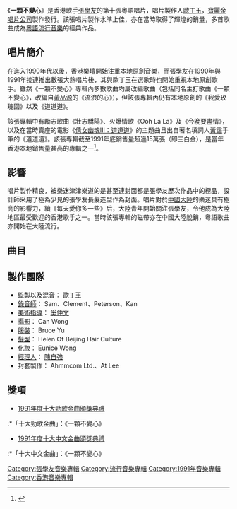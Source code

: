 {{Album infobox | 
|  Name        = 一顆不變心
|  Type        = [[專輯|專輯]]
|  Artist      = [[張學友|張學友]]
|  Cover       = Jacky Cheung Always love you.jpg
|  Released    = 1991年8月28日
|  Recorded    = 1991年
|  Genre       = [[粵語流行音樂|粵語流行音樂]]
|  Length      = 40:53
|  Label       = [[寶麗金|寶麗金]]
|  Number      = 
|  Producer    = [[歐丁玉|歐丁玉]]
|  Reviews     = 
|  Last album  = [[情不禁|情不禁]]<br>（1991年1月23日）
|  This album  = '''一顆不變心'''<br>（1991年8月28日）
|  Next album  = [[真情流露_(张学友专辑)|真情流露]]<br>（1992年5月13日）
}}

《'''一顆不變心'''》是香港歌手[[張學友|張學友]]的第十張粵語唱片，唱片製作人[[歐丁玉|歐丁玉]]，[[寶麗金唱片公司|寶麗金唱片公司]]製作發行。該張唱片製作水準上佳，亦在當時取得了輝煌的銷量，多首歌曲成為[[粵語流行音樂|粵語流行音樂]]的經典作品。

== 唱片簡介 ==
在進入1990年代以後，香港樂壇開始注重本地原創音樂，而張學友在1990年與1991年接連推出數張大熱唱片後，其與歐丁玉在選歌時也開始重視本地原創歌手。雖然《一顆不變心》專輯內多數歌曲均屬改編歌曲（包括同名主打歌曲《一顆不變心》，改編自[[黃品源|黃品源]]的《流浪的心》），但該張專輯內仍有本地原創的《我愛玫瑰園》以及《道道道》。

該張專輯中有勵志歌曲《壯志驕陽》、火爆情歌《Ooh La La》及《今晚要盡情》，以及在當時賣座的電影《[[倩女幽魂III：道道道|倩女幽魂III：道道道]]》的主題曲且出自著名填詞人[[黃霑|黃霑]]手筆的《道道道》。該張專輯截至1991年底銷售量超過15萬張（即三白金），是當年香港本地銷售量甚高的專輯之一<ref>{{Cite web|title=come back to love: 張學友 - 一顆不變心 平面廣告 (1991) 銷量三白金|url=http://comebacktolove.blogspot.com/2016/12/1991_95.html|access-date=2021-10-20|work=come back to love|archive-date=2021-10-22|archive-url=https://web.archive.org/web/20211022152938/http://comebacktolove.blogspot.com/2016/12/1991_95.html}}</ref>。

== 影響 ==
唱片製作精良，被樂迷津津樂道的是甚至連封面都是張學友歷次作品中的極品，設計師采用了極為少見的張學友長髮造型作為封面。唱片對於[[中國大陸|中國大陸]]的樂迷具有極高的影響力，續《每天愛你多一些》后，大陸青年開始關注張學友，令他成為大陸地區最受歡迎的香港歌手之一。當時該張專輯的磁帶亦在中國大陸脫銷，粵語歌曲亦開始在大陸流行。

==曲目==
{{Tracklist
| collapsed = 
| headline = 
| font_size = 
| total_length = 40:53

| all_writing = 
| all_music = 
| all_lyrics = 
| all_arranger = 
| all_producer = [[歐丁玉|歐丁玉]]
| all_except = 

| extra_column =

| title1 = 壯志驕陽
| music1 = [[Kan_(歌手)|Kan]]
| lyrics1 = [[陳少琪|陳少琪]]
| arranger1 = [[趙增熹|趙增熹]]
| longnote1 = 原曲為日本歌手Kan的《[[有愛必勝|有愛必勝]]》<br>國語版為《擁抱陽光》
| length1 = 3:33

| title2 = 一顆不變心
| music2 = [[黃品源|黃品源]]
| lyrics2 = [[簡寧|簡寧]]
| arranger2 = 趙增熹
| longnote2 = 原曲為臺灣歌手黃品源的《流浪的心》
| length2 = 4:04

| title3 = Ooh La La
| music3 = {{link-en|David Hallyday|David Hallyday}}<br>Lisa Catherine Cohen
| lyrics3 = [[周耀輝|周耀輝]]
| arranger3 = [[杜自持|杜自持]]
| longnote3 = 原曲為法國歌手David Hallyday的《Ooh La La》
| length3 = 4:30

| title4 = 你不再說愛我
| music4 = {{link-ja|山口岩男|山口岩男}}
| lyrics4 = [[潘源良|潘源良]]
| arranger4 = [[盧東尼|盧東尼]]
| longnote4 = 原曲為日本歌手山口岩男《I BELIEVE…》
| length4 = 4:06

| title5 = 我愛玫瑰園
| music5 = 歐丁玉
| lyrics5 = 簡寧
| arranger5 = 盧東尼
| longnote5 = 無綫電視劇《[[我愛玫瑰園|我愛玫瑰園]]》主題曲
| length5 = 3:39

| title6 = 今晚要盡情
| music6 = {{link-en|Tomas Ledin|Tomas Ledin}}
| lyrics6 = [[向雪懷|向雪懷]]
| arranger6 = 杜自持
| longnote6 = 原曲為瑞典歌手Tomas Ledin的《Hon Gör Allt För Att Göra Mig Lycklig》
| length6 = 3:28

| title7 = 夜茫茫
| music7 = Tomas Ledin
| lyrics7 = [[劉卓輝|劉卓輝]]<br>簡寧<br>張學友
| arranger7 = 盧東尼
| longnote7 = 原曲為瑞典歌手Tomas Ledin的《Tillfälligheternas Spel》<br>中段吶喊部份由[[蘇德華|蘇德華]]主唱<br>張學友第一首參與作詞的歌曲
| length7 = 5:33

| title8 = 一吻=兩心印
| music8 = {{link-en|Ed Wilson|Ed Wilson (singer)}}<br>{{link-pt|Chico Roque|Chico Roque}}
| lyrics8 = [[黃真|黃真]]
| arranger8 = 盧東尼
| longnote8 = 原曲為巴西歌手{{link-en|José Augusto|José Augusto}}的《Tudo com voce》
| length8 = 4:18

| title9 = 別讓我發現你在哭
| music9 = Ed Wilson<br>{{link-en|Paulo Sérgio Valle|Paulo Sérgio Valle}}<br>Prêntice
| lyrics9 = 陳少琪
| arranger9 = 盧東尼
| longnote9 = 原曲為巴西歌手José Augusto的《Aguenta Coração》
| length9 = 4:39

| title10 = 道道道
| music10 = [[黃霑|黃霑]]
| lyrics10 = 黃霑
| arranger10 = [[戴樂民|戴樂民]]
| longnote10 = 電影《[[倩女幽魂Ⅲ：道道道|倩女幽魂Ⅲ：道道道]]》主題曲
| length10 = 3:00
}}

== 製作團隊 ==
*監製以及混音： [[歐丁玉|歐丁玉]]
*[[錄音師|錄音師]]： Sam、Clement、Peterson、Kan
*[[美術指導|美術指導]]： [[奚仲文|奚仲文]]
*[[攝影|攝影]]： Can Wong
*[[服裝|服裝]]： Bruce Yu
*[[髮型|髮型]]： Helen Of Beijing Hair Culture
*化妝： Eunice Wong
*[[經理人|經理人]]： [[陳自強|陳自強]]
*封套製作： Ahmmcom Ltd.、At Lee

== 獎項 ==
*[[1991年度十大勁歌金曲得獎名單|1991年度十大勁歌金曲頒獎典禮]]
:*「十大勁歌金曲」：《一顆不變心》
*[[第十四屆十大中文金曲得獎名單|1991年度十大中文金曲頒獎典禮]]
:*「十大中文金曲」：《一顆不變心》

{{張學友}}

[[Category:張學友音樂專輯|Category:張學友音樂專輯]]
[[Category:流行音樂專輯|Category:流行音樂專輯]]
[[Category:1991年音樂專輯|Category:1991年音樂專輯]]
[[Category:香港音樂專輯|Category:香港音樂專輯]]